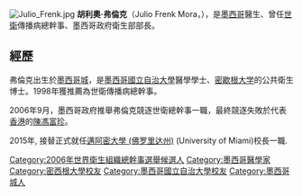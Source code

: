 {{BLP unsourced|time=2021-02-05T02:03:31+00:00}}
[[File:Julio_Frenk.jpg|right]]
'''胡利奧·弗倫克'''（Julio Frenk Mora，{{bd|1953年|12月20日|catIdx=F}}），是[[墨西哥|墨西哥]]醫生、曾任[[世衛|世衛]]傳播病總幹事、墨西哥政府衛生部部長。

==經歷==
弗倫克出生於[[墨西哥城|墨西哥城]]，是[[墨西哥國立自治大學|墨西哥國立自治大學]]醫學學士、[[密歇根大学|密歇根大学]]的公共衛生博士。1998年獲推薦為世衛傳播病總幹事。

2006年9月，墨西哥政府推舉弗倫克競逐世衛總幹事一職，最終競逐失敗於代表[[香港|香港]]的[[陳馮富珍|陳馮富珍]]。

2015年, 接替{{link-en|唐娜·夏萊拉|Donna Shalala}}正式就任[[邁阿密大學_(佛罗里达州)|邁阿密大學 (佛罗里达州)]] (University of Miami)校長一職.

{{commonscat}}
{{normdaten}}
{{Portal bar|墨西哥|政治|醫學|教育|人物}}
{{DEFAULTSORT:Frenk, Julio}}
[[Category:2006年世界衛生組織總幹事選舉候選人|Category:2006年世界衛生組織總幹事選舉候選人]]
[[Category:墨西哥醫學家|Category:墨西哥醫學家]]
[[Category:密西根大學校友|Category:密西根大學校友]]
[[Category:墨西哥國立自治大學校友|Category:墨西哥國立自治大學校友]]
[[Category:墨西哥城人|Category:墨西哥城人]]
{{Mexico-bio-stub}}